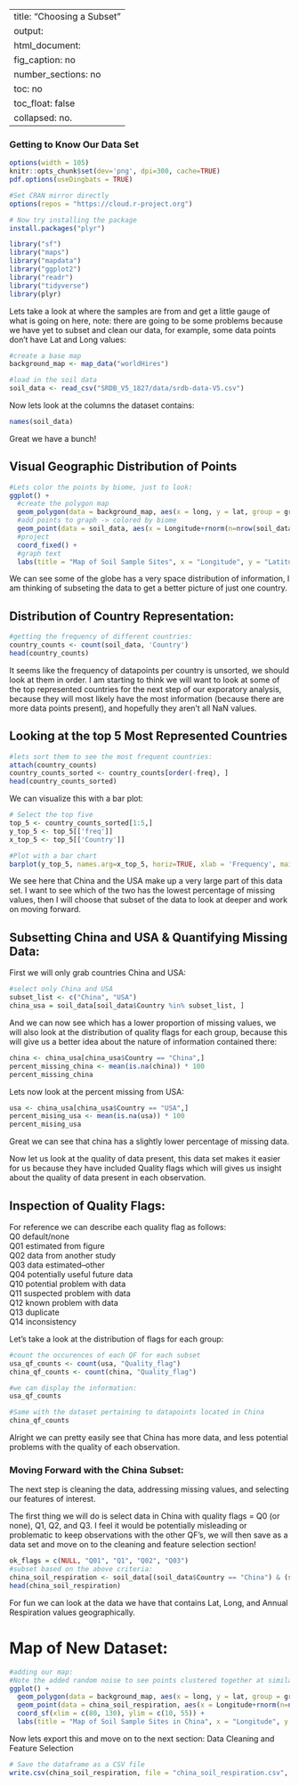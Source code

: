 
---
title: "Choosing a Subset"
output: 
  html_document:
    fig_caption: no
    number_sections: no
    toc: no
    toc_float: false
    collapsed: no.
---
### Getting to Know Our Data Set
```r
options(width = 105)
knitr::opts_chunk$set(dev='png', dpi=300, cache=TRUE)
pdf.options(useDingbats = TRUE)
```

```r
#Set CRAN mirror directly
options(repos = "https://cloud.r-project.org")

# Now try installing the package
install.packages("plyr")

library("sf")
library("maps")
library("mapdata")
library("ggplot2")
library("readr")
library("tidyverse")
library(plyr)
```
Lets take a look at where the samples are from and get a little gauge of what is going on here, note: there are going to be some problems because we have yet to subset and clean our data, for example, some data points don't have Lat and Long values:
```r
#create a base map
background_map <- map_data("worldHires")

#load in the soil data
soil_data <- read_csv("SRDB_V5_1827/data/srdb-data-V5.csv")
```

Now lets look at the columns the dataset contains:
```r
names(soil_data)
```
Great we have a bunch!

## Visual Geographic Distribution of Points
```r
#Lets color the points by biome, just to look:
ggplot() +
  #create the polygon map
  geom_polygon(data = background_map, aes(x = long, y = lat, group = group), fill = "lightgrey") +
  #add points to graph -> colored by biome
  geom_point(data = soil_data, aes(x = Longitude+rnorm(n=nrow(soil_data)), y = Latitude+rnorm(nrow(soil_data)), color=Biome), size = 0.5, alpha=.25, shape=4) +
  #project
  coord_fixed() +
  #graph text
  labs(title = "Map of Soil Sample Sites", x = "Longitude", y = "Latitude") 
```
We can see some of the globe has a very space distribution of information, I am thinking of subseting the data to get a better picture of just one country.

## Distribution of Country Representation:

```r
#getting the frequency of different countries:
country_counts <- count(soil_data, 'Country')
head(country_counts)
```
It seems like the frequency of datapoints per country is unsorted, we should look at them in order. I am starting to think we will want to look at some of the top represented countries for the next step of our exporatory analysis, because they will most likely have the most information (because there are more data points present), and hopefully they aren't all NaN values. 

## Looking at the top 5 Most Represented Countries

```r
#lets sort them to see the most frequent countries:
attach(country_counts)
country_counts_sorted <- country_counts[order(-freq), ]
head(country_counts_sorted)
```
We can visualize this with a bar plot:

```r
# Select the top five
top_5 <- country_counts_sorted[1:5,]
y_top_5 <- top_5[['freq']]
x_top_5 <- top_5[['Country']]

#Plot with a bar chart
barplot(y_top_5, names.arg=x_top_5, horiz=TRUE, xlab = 'Frequency', main = 'Top 5 Countries Represented', las = 1, col = 'darkgreen')
```
We see here that China and the USA make up a very large part of this data set. I want to see which of the two has the lowest percentage of missing values, then I will choose that subset of the data to look at deeper and work on moving forward.

## Subsetting China and USA & Quantifying Missing Data:

First we will only grab countries China and USA:
```r
#select only China and USA
subset_list <- c("China", "USA")
china_usa = soil_data[soil_data$Country %in% subset_list, ]
```
And we can now see which has a lower proportion of missing values, we will also look at the distribution of quality flags for each group, because this will give us a better idea about the nature of information contained there:

```r
china <- china_usa[china_usa$Country == "China",]
percent_missing_china <- mean(is.na(china)) * 100
percent_missing_china
```
Lets now look at the percent missing from USA:
```r
usa <- china_usa[china_usa$Country == "USA",]
percent_mising_usa <- mean(is.na(usa)) * 100
percent_mising_usa
```
Great we can see that china has a slightly lower percentage of missing data. 

Now let us look at the quality of data present, this data set makes it easier for us because they have included Quality flags which will gives us insight about the quality of data present in each observation.

## Inspection of Quality Flags:
For reference we can describe each quality flag as follows: \
Q0 default/none\
Q01 estimated from figure\
Q02 data from another study\
Q03 data estimated--other\
Q04 potentially useful future data\
Q10 potential problem with data\
Q11 suspected problem with data\
Q12 known problem with data\
Q13 duplicate\
Q14 inconsistency\


Let's take a look at the distribution of flags for each group:
```r
#count the occurences of each QF for each subset
usa_qf_counts <- count(usa, "Quality_flag")
china_qf_counts <- count(china, "Quality_flag")
```
```r
#we can display the information:
usa_qf_counts
```
```r
#Same with the dataset pertaining to datapoints located in China
china_qf_counts
```

Alright we can pretty easily see that China has more data, and less potential problems with the quality of each observation. 

### Moving Forward with the China Subset:

The next step is cleaning the data, addressing missing values, and selecting our features of interest. 

The first thing we will do is select data in China with quality flags = Q0 (or none), Q1, Q2, and Q3. I feel it would be potentially misleading or problematic to keep observations with the other QF's, we will then save as a data set and move on to the cleaning and feature selection section!
```r
ok_flags = c(NULL, "Q01", "Q1", "Q02", "Q03")
#subset based on the above criteria:
china_soil_respiration <- soil_data[(soil_data$Country == "China") & (soil_data$Quality_flag %in% ok_flags), ]
head(china_soil_respiration)
```

For fun we can look at the data we have that contains Lat, Long, and Annual Respiration values geographically.

# Map of New Dataset: 

```r
#adding our map:
#Note the added random noise to see points clustered together at similar or the same testing sites
ggplot() +
  geom_polygon(data = background_map, aes(x = long, y = lat, group = group), fill = "lightgrey") +
  geom_point(data = china_soil_respiration, aes(x = Longitude+rnorm(n=nrow(china_soil_respiration)), y = Latitude+rnorm(n=nrow(china_soil_respiration)), color=Rs_annual), size = 2) +
  coord_sf(xlim = c(80, 130), ylim = c(10, 55)) +
  labs(title = "Map of Soil Sample Sites in China", x = "Longitude", y = "Latitude")
```

Now lets export this and move on to the next section: Data Cleaning and Feature Selection
```r
# Save the dataframe as a CSV file
write.csv(china_soil_respiration, file = "china_soil_respiration.csv", row.names = FALSE)
```






